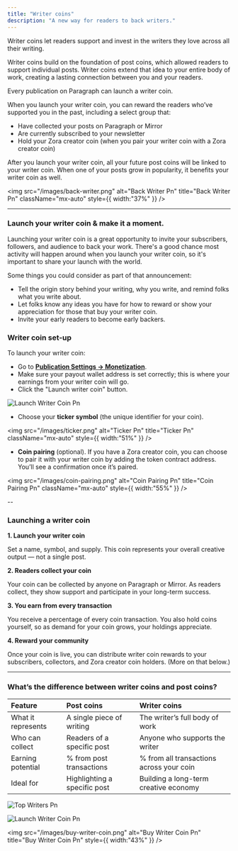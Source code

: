 ```yaml
---
title: "Writer coins"
description: "A new way for readers to back writers."
---
```


Writer coins let readers support and invest in the writers they love across all their writing.

Writer coins build on the foundation of post coins, which allowed readers to support individual posts. Writer coins extend that idea to your entire body of work, creating a lasting connection between you and your readers.

Every publication on Paragraph can launch a writer coin.

When you launch your writer coin, you can reward the readers who’ve supported you in the past, including a select group that:

- Have collected your posts on Paragraph or Mirror
- Are currently subscribed to your newsletter
- Hold your Zora creator coin (when you pair your writer coin with a Zora creator coin)

After you launch your writer coin, all your future post coins will be linked to your writer coin. When one of your posts grow in popularity, it benefits your writer coin as well.

<img
  src="/images/back-writer.png"
  alt="Back Writer Pn"
  title="Back Writer Pn"
  className="mx-auto"
  style={{ width:"37%" }}
/>

---

### **Launch your writer coin & make it a moment.**

Launching your writer coin is a great opportunity to invite your subscribers, followers, and audience to back your work. There's a good chance most activity will happen around when you launch your writer coin, so it's important to share your launch with the world.

Some things you could consider as part of that announcement:

- Tell the origin story behind your writing, why you write, and remind folks what you write about.
- Let folks know any ideas you have for how to reward or show your appreciation for those that buy your writer coin.
- Invite your early readers to become early backers.

### **Writer coin set-up**

To launch your writer coin:

- Go to [**Publication Settings → Monetization**](https://paragraph.com/settings/publication/monetization).
- Make sure your payout wallet address is set correctly; this is where your earnings from your writer coin will go.
- Click the "Launch writer coin" button.

![Launch Writer Coin Pn](/images/launch-writer-coin.png)

- Choose your **ticker symbol** (the unique identifier for your coin).

<img
  src="/images/ticker.png"
  alt="Ticker Pn"
  title="Ticker Pn"
  className="mx-auto"
  style={{ width:"51%" }}
/>

- **Coin pairing** (optional). If you have a Zora creator coin, you can choose to pair it with your writer coin by adding the token contract address. You’ll see a confirmation once it’s paired.

<img
  src="/images/coin-pairing.png"
  alt="Coin Pairing Pn"
  title="Coin Pairing Pn"
  className="mx-auto"
  style={{ width:"55%" }}
/>

--

### **Launching a writer coin**

**1. Launch your writer coin**

Set a name, symbol, and supply. This coin represents your overall creative output — not a single post.

**2. Readers collect your coin**

Your coin can be collected by anyone on Paragraph or Mirror. As readers collect, they show support and participate in your long-term success.

**3. You earn from every transaction**

You receive a percentage of every coin transaction. You also hold coins yourself, so as demand for your coin grows, your holdings appreciate.

**4. Reward your community**

Once your coin is live, you can distribute writer coin rewards to your subscribers, collectors, and Zora creator coin holders. (More on that below.)

---

### **What’s the difference between writer coins and post coins?**

| **Feature**        | **Post coins**               | **Writer coins**                         |
| :----------------- | :--------------------------- | :--------------------------------------- |
| What it represents | A single piece of writing    | The writer’s full body of work           |
| Who can collect    | Readers of a specific post   | Anyone who supports the writer           |
| Earning potential  | % from post transactions     | % from all transactions across your coin |
| Ideal for          | Highlighting a specific post | Building a long-term creative economy    |

![Top Writers Pn](/images/top-writers.png)

![Launch Writer Coin Pn](/images/launch-writer-coin.png)

<img
  src="/images/buy-writer-coin.png"
  alt="Buy Writer Coin Pn"
  title="Buy Writer Coin Pn"
  style={{ width:"43%" }}
/>
